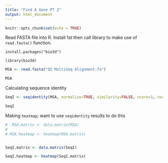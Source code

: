 ```yaml
---
title: "Find A Gene PT 2"
output: html_document
---
```


```r
knitr::opts_chunk$set(echo = TRUE)
```


Read FASTA file into R. Install 1st then call library to make use of `read.fasta()` function.

`install.packages("bio3d")`

`library(bio3d)`


```r
MSA <- read.fasta("Q5 MultiSeq Alignment.fa")

MSA

```



Calculating sequence identity 

```r
SeqI <- seqidentity(MSA, normalize=TRUE, similarity=FALSE, ncore=1, nseg.scale=1)

SeqI
```

Making `heatmap`; want to use `seqidentity` results to do this

```r
#  MSA.matrix <- data.matrix(MSA)
# 
# MSA.heatmap <- heatmap(MSA.matrix)


SeqI.matrix <- data.matrix(SeqI)

SeqI.heatmap <- heatmap(SeqI.matrix)

```

